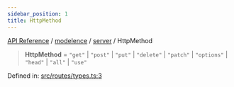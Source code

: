 ```yaml
---
sidebar_position: 1
title: HttpMethod
---
```


[API Reference](/api-reference/modelence/server/type-aliases/../../../index) / [modelence](/api-reference/modelence/server/type-aliases/../../index) / [server](/api-reference/modelence/server/type-aliases/../index) / HttpMethod

> **HttpMethod** = `"get"` \| `"post"` \| `"put"` \| `"delete"` \| `"patch"` \| `"options"` \| `"head"` \| `"all"` \| `"use"`

Defined in: [src/routes/types.ts:3](https://github.com/modelence/modelence/blob/26581c9df651cf1af4e4393e03139fce94fe6d80/packages/modelence/src/routes/types.ts#L3)
